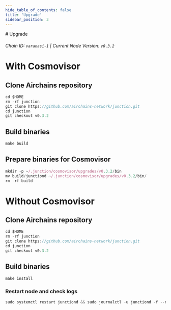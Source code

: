 ```yaml
---
hide_table_of_contents: false
title: 'Upgrade'
sidebar_position: 3
---
```


<div class="h1-with-icon icon-airchains">
  # Upgrade
</div>

###### Chain ID: `varanasi-1` | Current Node Version: `v0.3.2`

# With Cosmovisor

## Clone Airchains repository

```js
cd $HOME
rm -rf junction
git clone https://github.com/airchains-network/junction.git
cd junction
git checkout v0.3.2
```

## Build binaries

```js
make build
```

## Prepare binaries for Cosmovisor

```js
mkdir -p ~/.junction/cosmovisor/upgrades/v0.3.2/bin
mv build/junctiond ~/.junction/cosmovisor/upgrades/v0.3.2/bin/
rm -rf build
```

# Without Cosmovisor

## Clone Airchains repository

```js
cd $HOME
rm -rf junction
git clone https://github.com/airchains-network/junction.git
cd junction
git checkout v0.3.2
```

## Build binaries

```js
make install
```

### Restart node and check logs

```js
sudo systemctl restart junctiond && sudo journalctl -u junctiond -f --no-hostname -o cat
```
